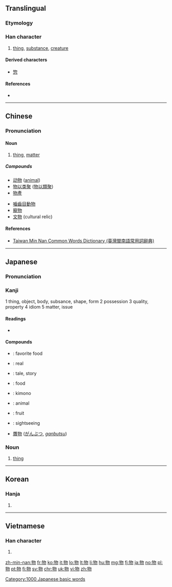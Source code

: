 ==Translingual==
{{stroke order|strokes=8}}

===Etymology===
{{Han compound|牛|alt1=牜|勿|ls=psc|c1=s|c2=p}}

===Han character===
{{Han char|rn=93|rad=牛|as=04|sn=8|four=2752<sub>0</sub>|canj=竹手心竹竹 (HQPHH)|ids=⿰[[牜]][[勿]]}}

# [[thing]], [[substance]], [[creature]]

====Derived characters====
* [[惣]]

====References====
* {{Han ref|kx=0699.090|dkj=19959|dj=1111.090|hdz=31805.030|uh=7269|ud=29289|bh=AAAB|bd=43691}}

----

==Chinese==
{{zh-forms}}

===Pronunciation===
{{zh-pron
|m=wù
|c=mat6
|h=pfs=vu̍t
|mn=mi̍h/mn̍gh/mih/bu̍t
|mn_note=mi̍h/mn̍gh/mih - vernacular, bu̍t - literary
|w=
|mc=y
|oc=y
|ma=|ma2=
|cat=n
}}

====Noun====
{{zh-noun|ts}}

# [[thing]], [[matter]]

=====Compounds=====
{{top2}}
* [[动物]] ([[animal]])
* [[物以类聚]] ([[物以類聚]])
* [[物產]]
{{mid2}}
* [[嚙齒目動物]]
* [[寵物]]
* [[文物]] (cultural relic)
{{bottom}}

====References====
*[http://twblg.dict.edu.tw/holodict_new/result_detail.jsp?n_no=4343&curpage=1&sample=%E7%89%A9&radiobutton=1&querytarget=1&limit=20&pagenum=4&rowcount=80 Taiwan Min Nan Common Words Dictionary (臺灣閩南語常用詞辭典)]

----

==Japanese==

===Pronunciation===
{{ja-pron|もの|acc=o|y=k}}

===Kanji===
{{ja-kanji|grade=3|rs=牛04}}

1 thing, object, body, subsance, shape, form
2 possession
3 quality, property
4 idiom
5 matter, issue
====Readings====
* {{ja-readings|on=[[ぶつ]] ([[butsu]]), [[もつ]] ([[motsu]])|kun=[[もの]] ([[mono]])}}

====Compounds====
{{top3}}
* {{ja-r|好物|こうぶつ}}: favorite food
* {{ja-r|本物|ほんもの}}: real
* {{ja-r|物語|ものがたり}}: tale, story
{{mid3}}
* {{ja-r|食べ物|たべもの}}: food
* {{ja-r|着物|きもの}}: kimono
* {{ja-r|動物|どうぶつ}}: animal
{{mid3}}
* {{ja-r|果物|くだもの}}: fruit
* {{ja-r|見物|けんぶつ}}: sightseeing
* [[贋物]] ([[がんぶつ]], ''[[ganbutsu]]'')
{{bottom}}

===Noun===
{{ja-noun|もの}}

# [[thing]]

[[Category:1000 Japanese basic words]]

----

==Korean==

===Hanja===
{{ko-hanja|hangeul=물|rv=mul|mr=mul|y=mul|eumhun=물건|ehrv=mulgeon|ehmr=mulgŏn|ehy=mwulken}}

# {{defn|lang=ko|sort=牛04}}

----

==Vietnamese==

===Han character===
{{vi-hantu|vật|rs=牛04}}

# {{defn|lang=vi|sort=牛04}}

[[zh-min-nan:物]]
[[fr:物]]
[[ko:物]]
[[it:物]]
[[lo:物]]
[[lt:物]]
[[li:物]]
[[hu:物]]
[[mg:物]]
[[fj:物]]
[[ja:物]]
[[no:物]]
[[pl:物]]
[[pt:物]]
[[fi:物]]
[[sv:物]]
[[chr:物]]
[[uk:物]]
[[vi:物]]
[[zh:物]]